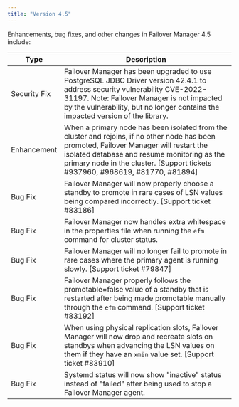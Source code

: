 ```yaml
---
title: "Version 4.5"
---
```


Enhancements, bug fixes, and other changes in Failover Manager 4.5 include:

| Type | Description |
| ---- |------------ |
| Security Fix | Failover Manager has been upgraded to use PostgreSQL JDBC Driver version 42.4.1 to address security vulnerability CVE-2022-31197. Note: Failover Manager is not impacted by the vulnerability, but no longer contains the impacted version of the library. |
| Enhancement | When a primary node has been isolated from the cluster and rejoins, if no other node has been promoted, Failover Manager will restart the isolated database and resume monitoring as the primary node in the cluster. [Support tickets #937960, #968619, #81770, #81894] |
| Bug Fix | Failover Manager will now properly choose a standby to promote in rare cases of LSN values being compared incorrectly. [Support ticket #83186] |
| Bug Fix | Failover Manager now handles extra whitespace in the properties file when running the `efm` command for cluster status. |
| Bug Fix | Failover Manager will no longer fail to promote in rare cases where the primary agent is running slowly. [Support ticket #79847] |
| Bug Fix | Failover Manager properly follows the promotable=false value of a standby that is restarted after being made promotable manually through the `efm` command. [Support ticket #83192] |
| Bug Fix | When using physical replication slots, Failover Manager will now drop and recreate slots on standbys when advancing the LSN values on them if they have an `xmin` value set. [Support ticket #83910] |
| Bug Fix | Systemd status will now show "inactive" status instead of "failed" after being used to stop a Failover Manager agent. |

